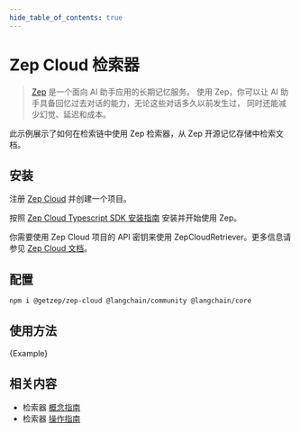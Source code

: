 ```yaml
---
hide_table_of_contents: true
---
```


# Zep Cloud 检索器

> [Zep](https://www.getzep.com) 是一个面向 AI 助手应用的长期记忆服务。
> 使用 Zep，你可以让 AI 助手具备回忆过去对话的能力，无论这些对话多久以前发生过，
> 同时还能减少幻觉、延迟和成本。

此示例展示了如何在检索链中使用 Zep 检索器，从 Zep 开源记忆存储中检索文档。

## 安装

注册 [Zep Cloud](https://app.getzep.com/) 并创建一个项目。

按照 [Zep Cloud Typescript SDK 安装指南](https://help.getzep.com/sdks) 安装并开始使用 Zep。

你需要使用 Zep Cloud 项目的 API 密钥来使用 ZepCloudRetriever。更多信息请参见 [Zep Cloud 文档](https://help.getzep.com/projects)。

## 配置


<IntegrationInstallTooltip></IntegrationInstallTooltip>

```bash npm2yarn
npm i @getzep/zep-cloud @langchain/community @langchain/core
```

## 使用方法


<CodeBlock language="typescript">{Example}</CodeBlock>

## 相关内容

- 检索器 [概念指南](/docs/concepts/retrievers)
- 检索器 [操作指南](/docs/how_to/#retrievers)